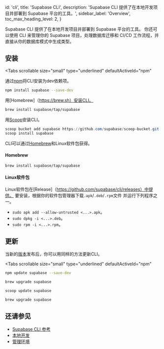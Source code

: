 
  id: 'cli',
  title: 'Supabase CLI',
  description:
    'Supabase CLI 提供了在本地开发项目并部署到 Supabase 平台的工具。',
  sidebar_label: 'Overview',
  toc_max_heading_level: 2,
}

Supabase CLI 提供了在本地开发项目并部署到 Supabase 平台的工具。
你还可以使用 CLI 来管理你的 Supabase 项目，处理数据库迁移和 CI/CD 工作流程，并直接从你的数据库模式中生成类型。

## 安装

<Tabs
  scrollable
  size="small"
  type="underlined"
  defaultActiveId="npm"
>
<TabPanel id="npm" label="npm">

通过[npm](https://www.npmjs.com/package/supabase)将CLI安装为dev依赖项。

```sh
npm install supabase --save-dev
```

</TabPanel>
<TabPanel id="macos" label="macOS">

用[Homebrew]（https://brew.sh）安装CLI。

```sh
brew install supabase/tap/supabase
```

</TabPanel>
<TabPanel id="windows" label="Windows">

用[Scoop](https://scoop.sh)安装CLI。

```powershell
scoop bucket add supabase https://github.com/supabase/scoop-bucket.git
scoop install supabase
```

</TabPanel>
<TabPanel id="linux" label="Linux">

CLI可以通过[Homebrew](https://brew.sh)和Linux软件包获得。

#### Homebrew

```sh
brew install supabase/tap/supabase
```

#### Linux软件包

Linux软件包在[Release]（https://github.com/supabase/cli/releases）中提供。
要安装，根据你的软件包管理器下载`.apk`/`.deb`/`.rpm`文件
并运行下列程序之一。

- `sudo apk add --allow-untrusted <...>.apk`。
- `sudo dpkg -i <...>.deb`。
- `sudo rpm -i <...>.rpm`。

</TabPanel>
</Tabs>

## 更新

当新的[版本](https://github.com/supabase/cli/releases)发布后，你可以用同样的方法更新CLI。

<Tabs
  scrollable
  size="small"
  type="underlined"
  defaultActiveId="npm"
>
<TabPanel id="npm" label="npm">

```sh
npm update supabase --save-dev
```

</TabPanel>
<TabPanel id="macos" label="macOS">

```sh
brew upgrade supabase
```

</TabPanel>
<TabPanel id="windows" label="Windows">

```powershell
scoop update supabase
```

</TabPanel>
<TabPanel id="linux" label="Linux">

```sh
brew upgrade supabase
```

</TabPanel>
</Tabs>

## 还请参见

- [Supabase CLI 参考](/docs/reference/cli/usage)
- [本地开发](/docs/guides/cli/local-development)
- [管理环境](/docs/guides/cli/managing-environments)



